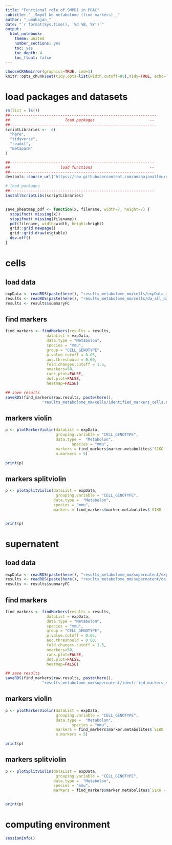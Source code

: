 ```yaml
---
title: "Functional role of SMPD1 in PDAC"
subtitle: "__Smpd1 ko metabolome (find markers)__"
author: "_umahajan_"
date: "`r format(Sys.time(), '%d %B, %Y')`"
output:
  html_notebook:
    theme: united
    number_sections: yes
    toc: yes
    toc_depth: 4
    toc_float: false
---
```


```r
chooseCRANmirror(graphics=TRUE, ind=1)
knitr::opts_chunk$set(tidy.opts=list(width.cutoff=85),tidy=TRUE, echo=TRUE, warning=FALSE, message=FALSE)
```

# load packages and datasets

```r
rm(list = ls())
##----------------------------------------------------------------
##                        load packages                        --
##----------------------------------------------------------------
scriptLibraries <-  c(
  "here",
  "tidyverse",
  "readxl",
  "metapacR"
)

##---------------------------------------------------------------
##                      load functions                         --
##---------------------------------------------------------------
devtools::source_url("https://raw.githubusercontent.com/umahajanatlmu/useful_commands/main/auxillary/basicFunctions.R")

# load packages 
##---------------------------------------------------------------
installScriptLibs(scriptLibraries)


save_pheatmap_pdf <- function(x, filename, width=7, height=7) {
  stopifnot(!missing(x))
  stopifnot(!missing(filename))
  pdf(filename, width=width, height=height)
  grid::grid.newpage()
  grid::grid.draw(x$gtable)
  dev.off()
} 
```

# cells

## load data
```r
expData <- readRDS(paste(here(), "results_metabolome_mm/cells/expData_metabolon_untargeted_cells.rds", sep = "/"))
results <- readRDS(paste(here(), "results_metabolome_mm/cells/da_all_data_cells.rds", sep = "/"))
results <- results$summaryFC
```

## find markers
```r
find_markers <- findMarkers(results = results,
                  dataList = expData,
                  data.type = "Metabolon",
                  species = "mmu",
                  group = "CELL_GENOTYPE",
                  p.value.cutoff = 0.05,
                  auc.threshould = 0.60,
                  fold.changes.cutoff = 1.5,
                  nmarkers=50,
                  rank.plot=FALSE,
                  dot.plot=FALSE,
                  heatmap=FALSE)

## save results
saveRDS(find_markers$raw.results, paste(here(), 
                "results_metabolome_mm/cells/identified_markers_cells.rds", sep = "/"))

```

## markers violin
```r
p <- plotMarkerViolin(dataList = expData,
                      grouping.variable = "CELL_GENOTYPE",
                      data.type =  "Metabolon",
                             species = "mmu",
                      markers = find_markers$marker.metabolites$`S1KO - WT`,
                      n.markers = 5)

print(p)
```
## markers splitviolin
```r
p <- plotSplitViolin(dataList = expData,
                      grouping.variable = "CELL_GENOTYPE",
                     data.type =  "Metabolon",
                     species = "mmu",
                     markers = find_markers$marker.metabolites$`S1KO - WT`[1:10])


print(p)
```

# supernatent

## load data
```r
expData <- readRDS(paste(here(), "results_metabolome_mm/supernatent/expData_metabolon_untargeted_supernatent.rds", sep = "/"))
results <- readRDS(paste(here(), "results_metabolome_mm/supernatent/da_all_data_supernatent.rds", sep = "/"))
results <- results$summaryFC
```

## find markers
```r
find_markers <- findMarkers(results = results,
                  dataList = expData,
                  data.type = "Metabolon",
                  species = "mmu",
                  group = "CELL_GENOTYPE",
                  p.value.cutoff = 0.05,
                  auc.threshould = 0.60,
                  fold.changes.cutoff = 1.5,
                  nmarkers=50,
                  rank.plot=FALSE,
                  dot.plot=FALSE,
                  heatmap=FALSE)

## save results
saveRDS(find_markers$raw.results, paste(here(), 
                "results_metabolome_mm/supernatent/identified_markers_supernatent.rds", sep = "/"))
```

## markers violin
```r
p <- plotMarkerViolin(dataList = expData,
                      grouping.variable = "CELL_GENOTYPE",
                      data.type =  "Metabolon",
                             species = "mmu",
                      markers = find_markers$marker.metabolites$`S1KO - WT`,
                      n.markers = 5)

print(p)
```
## markers splitviolin
```r

p <- plotSplitViolin(dataList = expData,
                      grouping.variable = "CELL_GENOTYPE",
                     data.type =  "Metabolon",
                     species = "mmu",
                     markers = find_markers$marker.metabolites$`S1KO - WT`[1:10])


print(p)
```

# computing environment

```r
sessionInfo()
```
